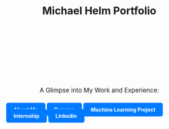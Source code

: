 

<style>
  /* Center the title */
  h1 {
    text-align: center;
  }

  /* Style for circular, zoomed-in background image */
  .profile-image {
    display: block;
    margin: 0 auto;
    width: 150px; /* Size of the circular frame */
    height: 150px;
    border-radius: 50%;
    background-image: url('images/IMG_1034.jpg'); /* Path to your image */
    background-size: 600%; /* Zoom level */
    background-position: 50% 45%; /* Adjust to focus on the middle person */
    background-repeat: no-repeat;
  }

  /* Center and style the link blocks */
  .link-blocks {
    display: flex;
    justify-content: center;
    gap: 20px;
    margin-top: 20px;
  }

  .link-block {
    text-decoration: none;
    font-weight: bold;
    background-color: #007bff;
    color: white;
    padding: 10px 20px;
    border-radius: 5px;
  }

  /* Center the subtitle text */
  .subtitle {
    text-align: center;
    font-size: 1.2em; /* Optional: Adjust font size */
    margin-top: 20px; /* Optional: Add space above the text */
  }
</style>

# Michael Helm Portfolio

<!-- Profile Image as Background -->
<div class="profile-image"></div>

<!-- Centered Subtitle -->
<div class="subtitle">A Glimpse into My Work and Experience:</div>

<!-- Link Blocks -->
<div class="link-blocks">
  <a href="About Me.qmd" class="link-block">About Me</a>
  <a href="resume.qmd" class="link-block">Resume</a>
  <a href="ml-combine-project.qmd" class="link-block">Machine Learning Project</a>
  <a href="internship.qmd" class="link-block">Internship</a>
  <a href="https://www.linkedin.com/in/michael-helm-979a37280" class = "link-block">Linkedin</a>
</div>

